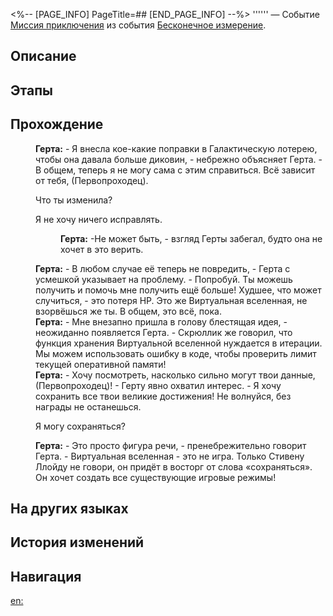 <%-- [PAGE_INFO]
PageTitle=##
[END_PAGE_INFO] --%>
{{Дополнить|Диалоги.}}
{{Миссия Инфобокс
|id              = 8014163
|Название        = 
|Изображение     = Миссия .png
|Тип             = Миссия приключения
|Событие         = Бесконечное измерение
|Глава           = 
|Условия         = Завершена [[Миссия приключения]] «[[Бесконечное измерение]]»
|Персонажи       = Герта; Первопроходец
|СтартЛокация    = [[Космическая станция «Герта»]] — [[Виртуальная вселенная]]
|Мир             = Космическая станция «Герта»
|Предыдущая      = Бесконечное измерение
|Следующая       = 
|Награды         = 
}}
'''''' — Событие [[Миссия приключения]] из события [[Бесконечное измерение]].

==Описание==
{{Описание|<!--официальное описание из Перекрёстка судеб-->}}

==Этапы==


==Прохождение==
{{Дополнить}}
:'''Герта:''' - Я внесла кое-какие поправки в Галактическую лотерею, чтобы она давала больше диковин, - небрежно объясняет Герта. - В общем, теперь я не могу сама с этим справиться. Всё зависит от тебя, (Первопроходец).
:{{Диалог|Стрелка}} Что ты изменила?
:{{Диалог|Стрелка}} Я не хочу ничего исправлять.
::'''Герта:''' -Не может быть, - взгляд Герты забегал, будто она не хочет в это верить.
:'''Герта:''' - В любом случае её теперь не повредить, - Герта с усмешкой указывает на проблему. - Попробуй. Ты можешь получить {{Цвет|Ключевой|nobold=1|бесконечные диковины}} и помочь мне получить ещё больше! Худшее, что может случиться, - это потеря НР. Это же Виртуальная вселенная, не взорвёшься же ты. В общем, это всё, пока.
:'''Герта:''' - Мне внезапно пришла в голову блестящая идея, - неожиданно появляется Герта. - Скрюллик же говорил, что функция хранения Виртуальной вселенной нуждается в итерации. Мы можем использовать ошибку в коде, чтобы проверить лимит текущей оперативной памяти!
:'''Герта:''' - Хочу посмотреть, насколько сильно могут {{Цвет|Ключевой|nobold=1|«раздуться»}} твои данные, (Первопроходец)! - Герту явно охватил интерес. - Я хочу сохранить все твои великие достижения! Не волнуйся, без награды не останешься.
:{{Диалог|Стрелка}} Я могу сохраняться?
:'''Герта:''' - Это просто фигура речи, - пренебрежительно говорит Герта. - Виртуальная вселенная - это не игра. Только Стивену Ллойду не говори, он придёт в восторг от слова «сохраняться». Он хочет создать все существующие игровые режимы!
{{Диалог Конец}}

==На других языках==
{{На других языках
|en   = 
|zhs  = 
|zht  = 
|ja   = 
|ko   = 
|es   = 
|fr   = 
|ru   = 
|th   = 
|vi   = 
|de   = 
|id   = 
|pt   = 
}}

==История изменений==
{{История изменений|3.5}}

==Навигация==
{{Миссия приключения Навбокс|Глава }}

[[en:]]
